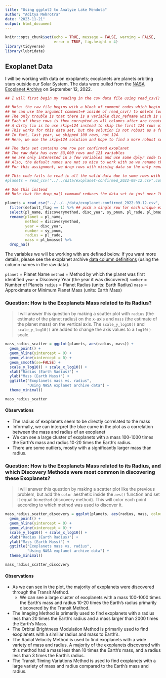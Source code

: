 ```yaml
---
title: "Using ggplot2 to Analyze Lake Mendota"
author: "Aditya Mehrotra"
date: "2023-11-21"
output: html_document
---
```


```r
knitr::opts_chunk$set(echo = TRUE, message = FALSE, warning = FALSE,
                      error = TRUE, fig.height = 4)
library(tidyverse)
library(lubridate)
```

## Exoplanet Data

I will be working with data on exoplanets; exoplanets are planets orbiting stars outside our Solar System.  The data were pulled from the [NASA Exoplanet Archive](https://exoplanetarchive.ipac.caltech.edu/index.html) on September 12, 2022.

```r
## I will first begin my reading in the csv data file using read_csv()

## Note: the raw file begins with a block of comment codes which begin with the character #
## We can use the argument comment=# inside of read_csv() to delete form each input row any characters from # through the end of the line
## The only trouble is that there is a variable disc_refname which is a URL and some of the URL values include a #.
## Each of these rows is then corrupted as all columns after are treated as a comment
## A dirty fix is to use skip=124 instead to skip the first 124 rows of the data set
## This works for this data set, but the solution is not robust as a future form of the data may change the preface to the data and use a different number of comment rows before the actual data begins
## In fact, last year, we skipped 100 rows, not 124.
## Here, we use the skip=124 solution and hope to find a more robust solution in the future

## The data set contains one row per confirmed exoplanet
## The raw data has over 33,000 rows and 121 variables
## We are only interested in a few variables and use some dplyr code to select a few of these variables
## Also, the default names are not so nice to work with so we rename them.
## For this assignment, we drop rows with missing data so the only remaining exoplanets have both a mass and a radius

## This code fails to read in all the valid data due to some rows with # in the variable disc_refname or another containing a URL
#planets = read_csv("../../data/exoplanet-confirmed_2022-09-12.csv",comment="#") %>%

## Use this instead
## Note that the drop_na() command reduces the data set to just over 1000 cases

planets = read_csv("../../../data/exoplanet-confirmed_2022-09-12.csv", skip=124) %>%  
  filter(default_flag == 1) %>% ## pick a single row for each unique exoplanet
  select(pl_name, discoverymethod, disc_year, sy_pnum, pl_rade, pl_bmasse) %>%
  rename(planet = pl_name,
         method = discoverymethod,
         year = disc_year,
         number = sy_pnum,
         radius = pl_rade,
         mass = pl_bmasse) %>%
  drop_na()
```

The variables we will be working with are defined below.  If you want more details, please see the exoplanet archive [data column definitions](https://exoplanetarchive.ipac.caltech.edu/docs/API_PS_columns.html) (using the column names in the raw data).

`planet` = Planet Name
`method` =  Method by which the planet was first identified
`year` = Discovery Year (the year it was discovered)
`number` = Number of Planets
`radius` = Planet Radius (units: Earth Radius)
`mass` = Approximate or Minimum Planet Mass (units: Earth Mass)



### Question: How is the Exoplanets Mass related to its Radius?

> I will answer this question by making a scatter plot with `radius` (the estimate of the planet radius) on the x-axis and `mass` (the estimate of the planet mass) on the vertical axis.  The `scale_y_log10()` and `scale_y_log10()` are added to change the axis values to a `log10()` scale.

```r
mass_radius_scatter = ggplot(planets, aes(radius, mass)) + 
  geom_point() +
  geom_hline(yintercept = 0) +
  geom_vline(xintercept = 0) +
  geom_smooth(se=FALSE) +
  scale_y_log10() + scale_x_log10() +
  xlab("Radius (Earth Radius)") + 
  ylab("Mass (Earth Mass)") +
  ggtitle("Exoplanets mass vs. radius",
          "Using NASA explanet archive data") +
  theme_minimal()

mass_radius_scatter
```

#### Observations
- The radius of exoplanets seem to be directly correlated to the mass
- Informally, we can interpret the blue curve in the plot as a correlation between the mass and radius of an exoplanet
- We can see a large cluster of exoplanets with a mass 100-1000 times the Earth's mass and  radius 10-20 times the Earth's radius.
- There are some outliers, mostly with a significantly larger mass than radius.


### Question: How is the Exoplanets Mass related to its Radius, and which Discovery Methods were most common in discovering these Exoplanets?

> I will answer this question by making a scatter plot like the previous problem, but add the `color` aesthetic inside the `aes()` function and set it equal to `method` (discovery method). This will color each point according to which method was used to discover it.

```r
mass_radius_scatter_discovery = ggplot(planets, aes(radius, mass, color = method)) +
  geom_point() +
  geom_hline(yintercept = 0) +
  geom_vline(xintercept = 0) +
  scale_y_log10() + scale_x_log10() +
  xlab("Radius (Earth Radius)") + 
  ylab("Mass (Earth Mass)") +
  ggtitle("Exoplanets mass vs. radius",
          "Using NASA explanet archive data") +
  theme_minimal()

mass_radius_scatter_discovery
```

#### Observations
- As we can see in the plot, the majority of exoplanets were discovered through the Transit Method.
  - We can see a large cluster of exoplanets with a mass 100-1000 times the Earth’s mass and radius 10-20 times the Earth’s radius primarily discovered by the Transit Method.
- The Imaging Method is primarily used to find exoplanets with a radius less than 20 times the Earth's radius and a mass larger than 2000 times the Earth's Mass.
- The Orbital Brightness Modulation Method is primarily used to find exoplanets with a similiar radius and mass to Earth's.
- The Radial Velocity Method is used to find exoplanets with a wide variety of mass and radius. A majority of the exoplanets discovered with this method had a mass less than 10 times the Earth's mass, and a radius less than 3 times the Earth's radius.
- The Transit Timing Variations Method is used to find exoplanets with a large variety of mass and radius compared to the Earth's mass and radius.
